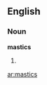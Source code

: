 ==English==

===Noun===
'''mastics'''

# {{plural of|[[mastic]]}}

{{anagrams:en/acimsst}}
[[ar:mastics]]